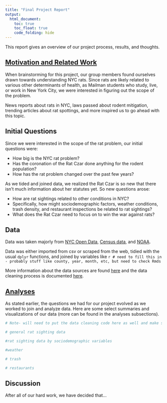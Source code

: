 ```yaml
---
title: "Final Project Report"
output: 
  html_document:
    toc: true
    toc_float: true
    code_folding: hide
---
```

This report gives an overview of our project process, results, and thoughts.

## [Motivation and Related Work](intro.html)
When brainstorming for this project, our group members found ourselves drawn towards understanding NYC rats. Since rats are likely related to various other determinants of health, as Mailman students who study, live, or work in New York City, we were interested in figuring out the scope of the problem.

News reports about rats in NYC, laws passed about rodent mitigation, trending articles about rat spottings, and more inspired us to go ahead with this topic.

## Initial Questions
Since we were interested in the scope of the rat problem, our initial questions were:

* How big is the NYC rat problem?
* Has the coronation of the Rat Czar done anything for the rodent population?
* How has the rat problem changed over the past few years?

As we tided and joined data, we realized the Rat Czar is so new that there isn't much information about her statutes yet. So new questions arose:

* How are rat sightings related to other conditions in NYC?
* Specifically, how might sociodemographic factors, weather conditions, trash density, and restaurant inspections be related to rat sightings?
* What does the Rat Czar need to focus on to win the war against rats?

## Data

Data was taken majorly from [NYC Open Data](https://opendata.cityofnewyork.us/), [Census data](https://www.census.gov/data.html), and [NOAA](https://www.ncei.noaa.gov/cdo-web/datasets).

Data was either imported from csv or scraped from the web, tidied with the usual `dplyr` functions, and joined by variables like `r # need to fill this in - probably stuff like county, year, month, etc, but need to check Rmds`

More information about the data sources are found [here](data_sources.html) and the data cleaning process is documented [here](data_overview.html).

## [Analyses](visualization.html)
As stated earlier, the questions we had for our project evolved as we worked to join and analyze data. Here are some select summaries and visualizations of our data (more can be found in the analyses subsections). 

```r
# Note- will need to put the data cleaning code here as well and make sure the file paths are all correct

# general rat sighting data

#rat sighting data by sociodemographic variables

#weather

# trash

# restaurants
```


## Discussion
After all of our hard work, we have decided that...
